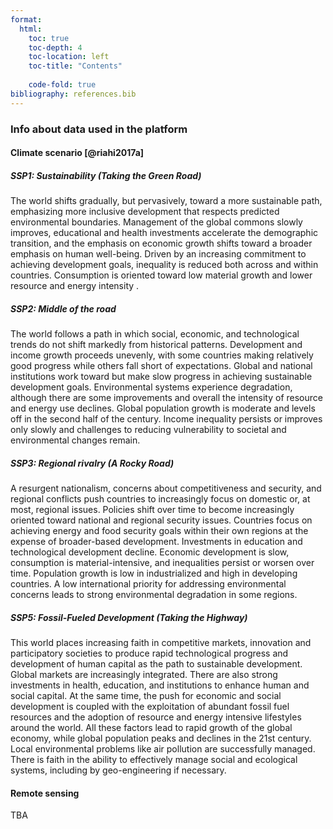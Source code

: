 ```yaml
---
format: 
  html:
    toc: true
    toc-depth: 4
    toc-location: left
    toc-title: "Contents"
    
    code-fold: true
bibliography: references.bib
---
```


### Info about data used in the platform
#### Climate scenario [@riahi2017a]

##### SSP1: Sustainability (Taking the Green Road)

The world shifts gradually, but pervasively, toward a more sustainable path, emphasizing more inclusive development that respects predicted environmental boundaries. Management of the global commons slowly improves, educational and health investments accelerate the demographic transition, and the emphasis on economic growth shifts toward a broader emphasis on human well-being. Driven by an increasing commitment to achieving development goals, inequality is reduced both across and within countries. Consumption is oriented toward low material growth and lower resource and energy intensity .

##### SSP2: Middle of the road

The world follows a path in which social, economic, and technological trends do not shift markedly from historical patterns. Development and income growth proceeds unevenly, with some countries making relatively good progress while others fall short of expectations. Global and national institutions work toward but make slow progress in achieving sustainable development goals. Environmental systems experience degradation, although there are some improvements and overall the intensity of resource and energy use declines. Global population growth is moderate and levels off in the second half of the century. Income inequality persists or improves only slowly and challenges to reducing vulnerability to societal and environmental changes remain.

##### SSP3: Regional rivalry (A Rocky Road)

A resurgent nationalism, concerns about competitiveness and security, and regional conflicts push countries to increasingly focus on domestic or, at most, regional issues. Policies shift over time to become increasingly oriented toward national and regional security issues. Countries focus on achieving energy and food security goals within their own regions at the expense of broader-based development. Investments in education and technological development decline. Economic development is slow, consumption is material-intensive, and inequalities persist or worsen over time. Population growth is low in industrialized and high in developing countries. A low international priority for addressing environmental concerns leads to strong environmental degradation in some regions.

##### SSP5: Fossil-Fueled Development (Taking the Highway)

This world places increasing faith in competitive markets, innovation and participatory societies to produce rapid technological progress and development of human capital as the path to sustainable development. Global markets are increasingly integrated. There are also strong investments in health, education, and institutions to enhance human and social capital. At the same time, the push for economic and social development is coupled with the exploitation of abundant fossil fuel resources and the adoption of resource and energy intensive lifestyles around the world. All these factors lead to rapid growth of the global economy, while global population peaks and declines in the 21st century. Local environmental problems like air pollution are successfully managed. There is faith in the ability to effectively manage social and ecological systems, including by geo-engineering if necessary.

#### Remote sensing

TBA

